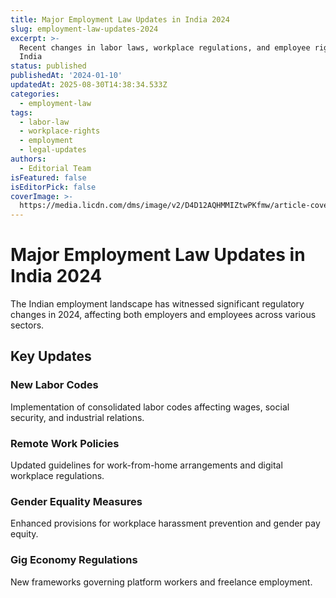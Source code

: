 ```yaml
---
title: Major Employment Law Updates in India 2024
slug: employment-law-updates-2024
excerpt: >-
  Recent changes in labor laws, workplace regulations, and employee rights in
  India
status: published
publishedAt: '2024-01-10'
updatedAt: 2025-08-30T14:38:34.533Z
categories:
  - employment-law
tags:
  - labor-law
  - workplace-rights
  - employment
  - legal-updates
authors:
  - Editorial Team
isFeatured: false
isEditorPick: false
coverImage: >-
  https://media.licdn.com/dms/image/v2/D4D12AQHMMIZtwPKfmw/article-cover_image-shrink_600_2000/article-cover_image-shrink_600_2000/0/1691740285030?e=2147483647&v=beta&t=XfetqRyh_XlSQkhM7FkYrhkGOiUPQmeZtx0c--INf3I
---
```

# Major Employment Law Updates in India 2024

The Indian employment landscape has witnessed significant regulatory changes in 2024, affecting both employers and employees across various sectors.

## Key Updates

### New Labor Codes
Implementation of consolidated labor codes affecting wages, social security, and industrial relations.

### Remote Work Policies
Updated guidelines for work-from-home arrangements and digital workplace regulations.

### Gender Equality Measures
Enhanced provisions for workplace harassment prevention and gender pay equity.

### Gig Economy Regulations
New frameworks governing platform workers and freelance employment.
